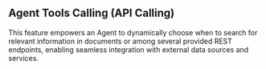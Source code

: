 ## Agent Tools Calling (API Calling)

This feature empowers an Agent to dynamically choose when to search for relevant information in documents or among several provided REST endpoints, enabling seamless integration with external data sources and services.